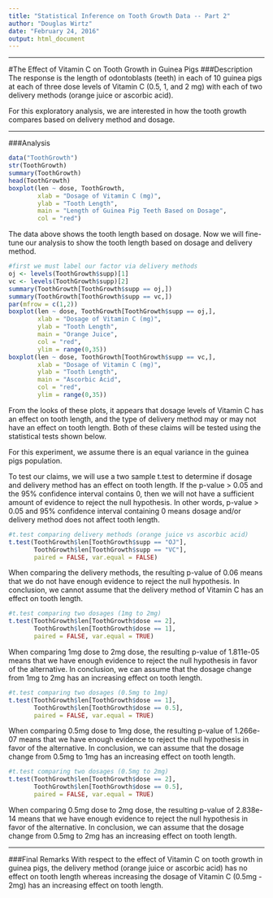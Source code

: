 ```yaml
---
title: "Statistical Inference on Tooth Growth Data -- Part 2"
author: "Douglas Wirtz"
date: "February 24, 2016"
output: html_document
---
```


***

#The Effect of Vitamin C on Tooth Growth in Guinea Pigs
###Description
The response is the length of odontoblasts (teeth) in each of 10 guinea pigs at each of three dose levels of Vitamin C (0.5, 1, and 2 mg) with each of two delivery methods (orange juice or ascorbic acid).

For this exploratory analysis, we are interested in how the tooth growth compares based on delivery method and dosage.

***

###Analysis
```r
data("ToothGrowth")
str(ToothGrowth)
summary(ToothGrowth)
head(ToothGrowth)
boxplot(len ~ dose, ToothGrowth,
        xlab = "Dosage of Vitamin C (mg)",
        ylab = "Tooth Length",
        main = "Length of Guinea Pig Teeth Based on Dosage",
        col = "red")
```

The data above shows the tooth length based on dosage. Now we will fine-tune our analysis to show the tooth length based on dosage and delivery method.

```r
#first we must label our factor via delivery methods
oj <- levels(ToothGrowth$supp)[1]
vc <- levels(ToothGrowth$supp)[2]
summary(ToothGrowth[ToothGrowth$supp == oj,])
summary(ToothGrowth[ToothGrowth$supp == vc,])
par(mfrow = c(1,2))
boxplot(len ~ dose, ToothGrowth[ToothGrowth$supp == oj,],
        xlab = "Dosage of Vitamin C (mg)",
        ylab = "Tooth Length",
        main = "Orange Juice",
        col = "red",
        ylim = range(0,35))
boxplot(len ~ dose, ToothGrowth[ToothGrowth$supp == vc,],
        xlab = "Dosage of Vitamin C (mg)",
        ylab = "Tooth Length",
        main = "Ascorbic Acid",
        col = "red",
        ylim = range(0,35))
```

From the looks of these plots, it appears that dosage levels of Vitamin C has an effect on tooth length, and the type of delivery method may or may not have an effect on tooth length. Both of these claims will be tested using the statistical tests shown below.

For this experiment, we assume there is an equal variance in the guinea pigs population.

To test our claims, we will use a two sample t.test to determine if dosage and delivery method has an effect on tooth length. If the p-value > 0.05 and the 95% confidence interval contains 0, then we will not have a sufficient amount of evidence to reject the null hypothesis. In other words, p-value > 0.05 and 95% confidence interval containing 0 means dosage and/or delivery method does not affect tooth length.
```r
#t.test comparing delivery methods (orange juice vs ascorbic acid)
t.test(ToothGrowth$len[ToothGrowth$supp == "OJ"],
       ToothGrowth$len[ToothGrowth$supp == "VC"], 
       paired = FALSE, var.equal = FALSE)
```

When comparing the delivery methods, the resulting p-value of 0.06 means that we do not have enough evidence to reject the null hypothesis. In conclusion, we cannot assume that the delivery method of Vitamin C has an effect on tooth length.
```r
#t.test comparing two dosages (1mg to 2mg)
t.test(ToothGrowth$len[ToothGrowth$dose == 2],
       ToothGrowth$len[ToothGrowth$dose == 1],
       paired = FALSE, var.equal = TRUE)
```

When comparing 1mg dose to 2mg dose, the resulting p-value of 1.811e-05 means that we have enough evidence to reject the null hypothesis in favor of the alternative. In conclusion, we can assume that the dosage change from 1mg to 2mg has an increasing effect on tooth length.
```r
#t.test comparing two dosages (0.5mg to 1mg)
t.test(ToothGrowth$len[ToothGrowth$dose == 1],
       ToothGrowth$len[ToothGrowth$dose == 0.5],
       paired = FALSE, var.equal = TRUE)
```

When comparing 0.5mg dose to 1mg dose, the resulting p-value of 1.266e-07 means that we have enough evidence to reject the null hypothesis in favor of the alternative. In conclusion, we can assume that the dosage change from 0.5mg to 1mg has an increasing effect on tooth length.
```r
#t.test comparing two dosages (0.5mg to 2mg)
t.test(ToothGrowth$len[ToothGrowth$dose == 2],
       ToothGrowth$len[ToothGrowth$dose == 0.5],
       paired = FALSE, var.equal = TRUE)
```

When comparing 0.5mg dose to 2mg dose, the resulting p-value of 2.838e-14 means that we have enough evidence to reject the null hypothesis in favor of the alternative. In conclusion, we can assume that the dosage change from 0.5mg to 2mg has an increasing effect on tooth length.

***

###Final Remarks
With respect to the effect of Vitamin C on tooth growth in guinea pigs, the delivery method (orange juice or ascorbic acid) has no effect on tooth length whereas increasing the dosage of Vitamin C (0.5mg - 2mg) has an increasing effect on tooth length.